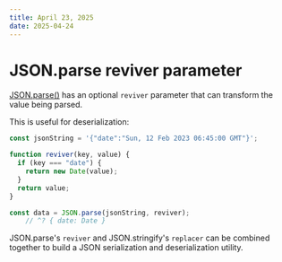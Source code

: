 ```yaml
---
title: April 23, 2025
date: 2025-04-24
---
```


# JSON.parse reviver parameter

[JSON.parse()](https://developer.mozilla.org/en-US/docs/Web/JavaScript/Reference/Global_Objects/JSON/parse) has an optional `reviver` parameter that can transform the value being parsed.

This is useful for deserialization:

```js
const jsonString = '{"date":"Sun, 12 Feb 2023 06:45:00 GMT"}';

function reviver(key, value) {
  if (key === "date") {
    return new Date(value);
  }
  return value;
}

const data = JSON.parse(jsonString, reviver);
    // ^? { date: Date }
```

JSON.parse's `reviver` and JSON.stringify's `replacer` can be combined together to build a JSON serialization and deserialization utility.
